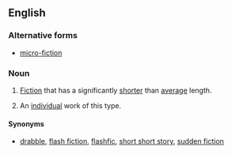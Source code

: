 ==English==
{{wikipedia}}

===Alternative forms===
*[[micro-fiction]]

===Noun===
{{en-noun|~}}

# {{label|en|uncountable}} [[fiction|Fiction]] that has a significantly [[shorter]] than [[average]] length.
# {{label|en|countable}} An [[individual]] work of this type.

====Synonyms====
*[[drabble]], [[flash fiction]], [[flashfic]], [[short short story]], [[sudden fiction]]